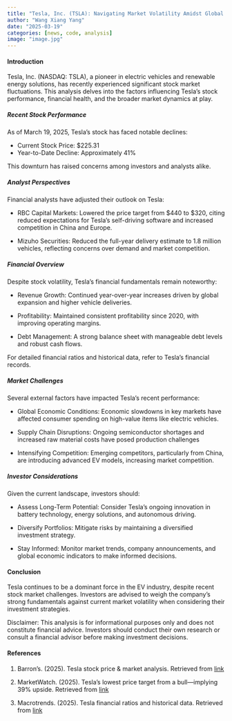 ```yaml
---
title: "Tesla, Inc. (TSLA): Navigating Market Volatility Amidst Global Challenges"
author: "Wang Xiang Yang"
date: "2025-03-19"
categories: [news, code, analysis]
image: "image.jpg"
---
```


#### Introduction       

Tesla, Inc. (NASDAQ: TSLA), a pioneer in electric vehicles and renewable energy solutions, has recently experienced significant stock market fluctuations. This analysis delves into the factors influencing Tesla's stock performance, financial health, and the broader market dynamics at play.      

##### Recent Stock Performance      

As of March 19, 2025, Tesla's stock has faced notable declines:         

- Current Stock Price: $225.31
- Year-to-Date Decline: Approximately 41%   

This downturn has raised concerns among investors and analysts alike.

##### Analyst Perspectives          

Financial analysts have adjusted their outlook on Tesla:

- RBC Capital Markets: Lowered the price target from $440 to $320, citing reduced expectations for Tesla's self-driving software and increased competition in China and Europe.

- Mizuho Securities: Reduced the full-year delivery estimate to 1.8 million vehicles, reflecting concerns over demand and market competition.       

##### Financial Overview        

Despite stock volatility, Tesla's financial fundamentals remain noteworthy:

- Revenue Growth: Continued year-over-year increases driven by global expansion and higher vehicle deliveries.

- Profitability: Maintained consistent profitability since 2020, with improving operating margins.          

- Debt Management: A strong balance sheet with manageable debt levels and robust cash flows.        

For detailed financial ratios and historical data, refer to Tesla's financial records.

##### Market Challenges         

Several external factors have impacted Tesla's recent performance:

- Global Economic Conditions: Economic slowdowns in key markets have affected consumer spending on high-value items like electric vehicles.

- Supply Chain Disruptions: Ongoing semiconductor shortages and increased raw material costs have posed production challenges

- Intensifying Competition: Emerging competitors, particularly from China, are introducing advanced EV models, increasing market competition.       

##### Investor Considerations       

Given the current landscape, investors should:

- Assess Long-Term Potential: Consider Tesla's ongoing innovation in battery technology, energy solutions, and autonomous driving.

- Diversify Portfolios: Mitigate risks by maintaining a diversified investment strategy.

- Stay Informed: Monitor market trends, company announcements, and global economic indicators to make informed decisions.

#### Conclusion         

Tesla continues to be a dominant force in the EV industry, despite recent stock market challenges. Investors are advised to weigh the company's strong fundamentals against current market volatility when considering their investment strategies.
 
Disclaimer: This analysis is for informational purposes only and does not constitute financial advice. Investors should conduct their own research or consult a financial advisor before making investment decisions.
 
#### References
1. Barron’s. (2025). Tesla stock price & market analysis. Retrieved from [link](https://www.barrons.com/articles/tesla-stock-price-musk-472db603)       

2. MarketWatch. (2025). Tesla’s lowest price target from a bull—implying 39% upside. Retrieved from [link](https://www.marketwatch.com/story/teslas-stock-gets-its-lowest-price-target-from-a-bull-it-still-implies-39-upside-42607967)         

3. Macrotrends. (2025). Tesla financial ratios and historical data. Retrieved from [link](https://www.macrotrends.net/stocks/charts/TSLA/tesla/financial-ratios)

